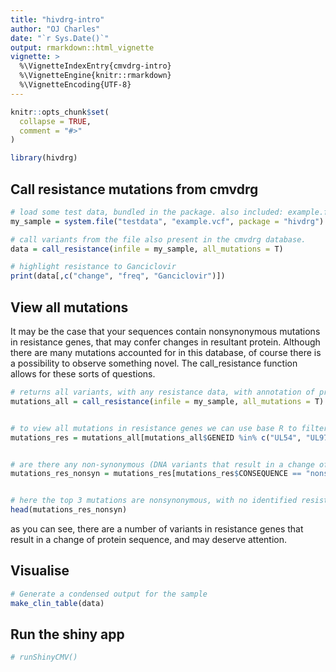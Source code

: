 ```yaml
---
title: "hivdrg-intro"
author: "OJ Charles"
date: "`r Sys.Date()`"
output: rmarkdown::html_vignette
vignette: >
  %\VignetteIndexEntry{cmvdrg-intro}
  %\VignetteEngine{knitr::rmarkdown}
  %\VignetteEncoding{UTF-8}
---
```


```r
knitr::opts_chunk$set(
  collapse = TRUE,
  comment = "#>"
)
```


```r
library(hivdrg)
```


## Call resistance mutations from cmvdrg

```r
# load some test data, bundled in the package. also included: example.fa
my_sample = system.file("testdata", "example.vcf", package = "hivdrg")

# call variants from the file also present in the cmvdrg database.
data = call_resistance(infile = my_sample, all_mutations = T)

# highlight resistance to Ganciclovir
print(data[,c("change", "freq", "Ganciclovir")])

```


## View all mutations

It may be the case that your sequences contain nonsynonymous mutations in resistance genes, that may confer changes in resultant protein. Although there are many mutations accounted for in this database, of course there is a possibility to observe something novel. The call_resistance function allows for these sorts of questions.
```r

# returns all variants, with any resistance data, with annotation of protein coded for & if it coded for a change in protein sequence.
mutations_all = call_resistance(infile = my_sample, all_mutations = T)


# to view all mutations in resistance genes we can use base R to filter.
mutations_res = mutations_all[mutations_all$GENEID %in% c("UL54", "UL97", "UL27", "UL51", "UL56", "UL89"),]


# are there any non-synonymous (DNA variants that result in a change of amino acid) variants in resistance genes.
mutations_res_nonsyn = mutations_res[mutations_res$CONSEQUENCE == "nonsynonymous",]


# here the top 3 mutations are nonsynonymous, with no identified resistance effect.
head(mutations_res_nonsyn)

```

as you can see, there are a number of variants in resistance genes that result in a change of protein sequence, and may deserve attention.

## Visualise

```r

# Generate a condensed output for the sample
make_clin_table(data)

```



## Run the shiny app
```R
# runShinyCMV()

```